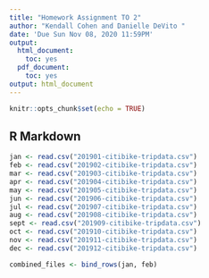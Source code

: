 ---
title: "Homework Assignment TO 2"
author: "Kendall Cohen and Danielle DeVito "
date: 'Due Sun Nov 08, 2020 11:59PM'
output:
  html_document:
    toc: yes
  pdf_document:
    toc: yes
output: html_document
---

```{r setup, include=FALSE}
knitr::opts_chunk$set(echo = TRUE)
```

## R Markdown

```{r}
jan <- read.csv("201901-citibike-tripdata.csv")
feb <- read.csv("201902-citibike-tripdata.csv")
mar <- read.csv("201903-citibike-tripdata.csv")
apr <- read.csv("201904-citibike-tripdata.csv")
may <- read.csv("201905-citibike-tripdata.csv") 
jun <- read.csv("201906-citibike-tripdata.csv")
jul <- read.csv("201907-citibike-tripdata.csv")
aug <- read.csv("201908-citibike-tripdata.csv")
sept <- read.csv("201909-citibike-tripdata.csv")
oct <- read.csv("201910-citibike-tripdata.csv")
nov <- read.csv("201911-citibike-tripdata.csv")
dec <- read.csv("201912-citibike-tripdata.csv")

combined_files <- bind_rows(jan, feb)


```


